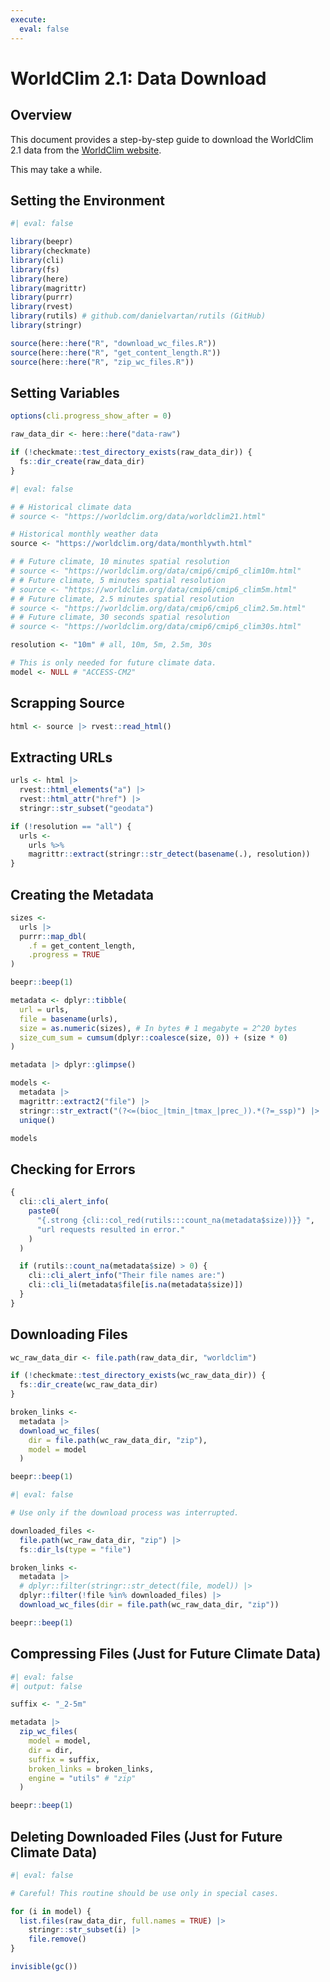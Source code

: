 ```yaml
---
execute:
  eval: false
---
```


# WorldClim 2.1: Data Download

## Overview

This document provides a step-by-step guide to download the WorldClim 2.1 data from the [WorldClim website](https://worldclim.org/data/monthlywth.html).

::: {.callout-important}
This may take a while.
:::

## Setting the Environment

```r
#| eval: false

library(beepr)
library(checkmate)
library(cli)
library(fs)
library(here)
library(magrittr)
library(purrr)
library(rvest)
library(rutils) # github.com/danielvartan/rutils (GitHub)
library(stringr)
```

```r
source(here::here("R", "download_wc_files.R"))
source(here::here("R", "get_content_length.R"))
source(here::here("R", "zip_wc_files.R"))
```

## Setting Variables

```r
options(cli.progress_show_after = 0)
```

```r
raw_data_dir <- here::here("data-raw")

if (!checkmate::test_directory_exists(raw_data_dir)) {
  fs::dir_create(raw_data_dir)
}
```

```r
#| eval: false

# # Historical climate data
# source <- "https://worldclim.org/data/worldclim21.html"

# Historical monthly weather data
source <- "https://worldclim.org/data/monthlywth.html"

# # Future climate, 10 minutes spatial resolution
# source <- "https://worldclim.org/data/cmip6/cmip6_clim10m.html"
# # Future climate, 5 minutes spatial resolution
# source <- "https://worldclim.org/data/cmip6/cmip6_clim5m.html"
# # Future climate, 2.5 minutes spatial resolution
# source <- "https://worldclim.org/data/cmip6/cmip6_clim2.5m.html"
# # Future climate, 30 seconds spatial resolution
# source <- "https://worldclim.org/data/cmip6/cmip6_clim30s.html"
```

```r
resolution <- "10m" # all, 10m, 5m, 2.5m, 30s
```

```r
# This is only needed for future climate data.
model <- NULL # "ACCESS-CM2"
```

## Scrapping Source

```r
html <- source |> rvest::read_html()
```

## Extracting URLs

```r
urls <- html |>
  rvest::html_elements("a") |>
  rvest::html_attr("href") |>
  stringr::str_subset("geodata")
```

```r
if (!resolution == "all") {
  urls <-
    urls %>%
    magrittr::extract(stringr::str_detect(basename(.), resolution))
}
```

## Creating the Metadata

```r
sizes <-
  urls |>
  purrr::map_dbl(
    .f = get_content_length,
    .progress = TRUE
)

beepr::beep(1)
```

```r
metadata <- dplyr::tibble(
  url = urls,
  file = basename(urls),
  size = as.numeric(sizes), # In bytes # 1 megabyte = 2^20 bytes
  size_cum_sum = cumsum(dplyr::coalesce(size, 0)) + (size * 0)
)
```

```r
metadata |> dplyr::glimpse()
```

```r
models <-
  metadata |>
  magrittr::extract2("file") |>
  stringr::str_extract("(?<=(bioc_|tmin_|tmax_|prec_)).*(?=_ssp)") |>
  unique()

models
```

## Checking for Errors

```r
{
  cli::cli_alert_info(
    paste0(
      "{.strong {cli::col_red(rutils:::count_na(metadata$size))}} ",
      "url requests resulted in error."
    )
  )

  if (rutils::count_na(metadata$size) > 0) {
    cli::cli_alert_info("Their file names are:")
    cli::cli_li(metadata$file[is.na(metadata$size)])
  }
}
```

## Downloading Files

```r
wc_raw_data_dir <- file.path(raw_data_dir, "worldclim")

if (!checkmate::test_directory_exists(wc_raw_data_dir)) {
  fs::dir_create(wc_raw_data_dir)
}
```

```r
broken_links <-
  metadata |>
  download_wc_files(
    dir = file.path(wc_raw_data_dir, "zip"),
    model = model
  )

beepr::beep(1)
```

```r
#| eval: false

# Use only if the download process was interrupted.

downloaded_files <-
  file.path(wc_raw_data_dir, "zip") |>
  fs::dir_ls(type = "file")

broken_links <-
  metadata |>
  # dplyr::filter(stringr::str_detect(file, model)) |>
  dplyr::filter(!file %in% downloaded_files) |>
  download_wc_files(dir = file.path(wc_raw_data_dir, "zip"))

beepr::beep(1)
```

## Compressing Files (Just for Future Climate Data)

```r
#| eval: false
#| output: false

suffix <- "_2-5m"

metadata |>
  zip_wc_files(
    model = model,
    dir = dir,
    suffix = suffix,
    broken_links = broken_links,
    engine = "utils" # "zip"
  )

beepr::beep(1)
```

## Deleting Downloaded Files (Just for Future Climate Data)

```r
#| eval: false

# Careful! This routine should be use only in special cases.

for (i in model) {
  list.files(raw_data_dir, full.names = TRUE) |>
    stringr::str_subset(i) |>
    file.remove()
}

invisible(gc())
```
